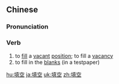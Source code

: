==Chinese==
{{zh-forms}}

===Pronunciation===
{{zh-pron
|m=tiánkòng
|c=tin4 hung1
|mn=tiân-khong
|cat=v
}}

===Verb===
{{zh-verb}}

# to [[fill]] a [[vacant]] [[position]]; to fill a [[vacancy]]
# to fill in the [[blank]]s (in a testpaper)

[[hu:填空]]
[[ja:填空]]
[[uk:填空]]
[[zh:填空]]